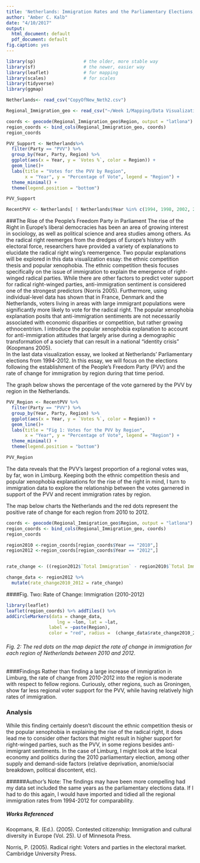 ```yaml
---
title: 'Netherlands: Immigration Rates and the Parliamentary Elections, 2010-2012'
author: "Amber C. Kalb"
date: "4/10/2017"
output:
  html_document: default
  pdf_document: default 
fig.caption: yes
---
```


```r
library(sp)                  # the older, more stable way
library(sf)                  # the newer, easier way
library(leaflet)             # for mapping
library(scales)              # for scales
library(tidyverse)
library(ggmap)

Netherlands<- read_csv("CopyOfNew_Neth2.csv")

Regional_Immigration_geo <- read_csv("~/Week 1/Mapping/Data Visualization Two/Regional_Immigration - Data (3).csv")

coords <- geocode(Regional_Immigration_geo$Region, output = "latlona")
region_coords <- bind_cols(Regional_Immigration_geo, coords) 
region_coords 

```


```r
PVV_Support <- Netherlands%>%
  filter(Party == "PVV") %>%
  group_by(Year, Party, Region) %>%
  ggplot(aes(x = Year, y = `Votes %`, color = Region)) +
  geom_line()+
  labs(title = "Votes for the PVV by Region",
       x = "Year", y = "Percentage of Vote", legend = "Region") +
  theme_minimal() +
  theme(legend.position = "bottom") 

PVV_Support

RecentPVV <- Netherlands[ ! Netherlands$Year %in% c(1994, 1998, 2002, 2003), ]

```

###The Rise of the People's Freedom Party in Parliament
The rise of the Right in Europe's liberal democracies has been an area of growing interest in sociology, as well as political science and area studies among others. As the radical right reemerges from the dredges of Europe's history with electoral force, researchers have provided a variety of explanations to elucidate the radical right wing's reemergence. Two popular explanations will be explored in this data visualization essay: the ethnic competition thesis and popular xenophobia. The ethnic competition thesis focuses specifically on the issue of immigration to explain the emergence of right-winged radical parties. While there are other factors to predict voter support for radical right-winged parties, anti-immigration sentiment is considered one of the strongest predictors (Norris 2005). Furthermore, using individual-level data has shown that in France, Denmark and the Netherlands, voters living in areas with large immigrant populations were significantly more likely to vote for the radical right. The popular xenophobia explanation posits that anti-immigration sentiments are not necessarily associated with economic disparities or competition, but rather growing ethnocentrism. I introduce the popular xenophobia explanation to account for anti-immigration attitudes that largely arise during a demographic transformation of a society that can result in a national "identity crisis" (Koopmans 2005).     
In the last data visualization essay, we looked at Netherlands' Parliamentary elections from 1994-2012. In this essay, we will focus on the elections following the establishment of the People's Freedom Party (PVV) and the rate of change for immigration by region during that time period. 

The graph below shows the percentage of the vote garnered by the PVV by region in the Netherlands.   

```r
PVV_Region <- RecentPVV %>% 
  filter(Party == "PVV") %>%
  group_by(Year, Party, Region) %>%
  ggplot(aes(x = Year, y = `Votes %`, color = Region)) +
  geom_line()+
  labs(title = "Fig 1: Votes for the PVV by Region",
       x = "Year", y = "Percentage of Vote", legend = "Region") +
  theme_minimal() +
  theme(legend.position = "bottom")  

PVV_Region
```


The data reveals that the PVV's largest proportion of a regional votes was, by far, won in Limburg. Keeping both the ethnic competition thesis and popular xenophobia explanations for the rise of the right in mind, I turn to immigration data to explore the relationship between the votes garnered in support of the PVV and recent immigration rates by region. 

The map below charts the Netherlands and the red dots represent the positive rate of change for each region from 2010 to 2012.    

```r

coords <- geocode(Regional_Immigration_geo$Region, output = "latlona")
region_coords <- bind_cols(Regional_Immigration_geo, coords) 
region_coords

region2010 <-region_coords[region_coords$Year == "2010",] 
region2012 <-region_coords[region_coords$Year == "2012",]


rate_change <- ((region2012$`Total Immigration` - region2010$`Total Immigration`) / (region2010$`Total Immigration`)) * 100

change_data <- region2012 %>%
  mutate(rate_change2010_2012 = rate_change)

```

####Fig. Two: Rate of Change: Immigration (2010-2012)
```r
library(leaflet)
leaflet(region_coords) %>% addTiles() %>% 
addCircleMarkers(data = change_data,
                   lng = ~lon, lat = ~lat,
                label = ~paste(Region),
                color = "red", radius =  (change_data$rate_change2010_2012)*5, fill = T)
```
###### Fig. 2: The red dots on the map depict the rate of change in immigration for each region of Netherlands between 2010 and 2012.

####Findings
Rather than finding a large increase of immigration in Limburg, the rate of change from 2010-2012 into the region is moderate with respect to fellow regions. Curiously, other regions, such as Groningen, show far less regional voter support for the PVV, while having relatively high rates of immigration. 

### Analysis
While this finding certainly doesn't discount the ethnic competition thesis or the popular xenophobia in explaining the rise of the radical right, it does lead me to consider other factors that might result in higher support for right-winged parties, such as the PVV,  in some regions besides anti-immigrant sentiments. In the case of Limburg, I might look at the local economy and politics during the 2010 parliamentary election, among other supply and demand-side factors (relative deprivation, anomie/social breakdown, political discontent, etc). 

######Author's Note:
The findings may have been more compelling had my data set included the same years as the parliamentary elections data. If I had to do this again, I would have imported and tidied all the regional immigration rates from 1994-2012 for comparability. 

##### Works Referenced

Koopmans, R. (Ed.). (2005). Contested citizenship: Immigration and cultural diversity in Europe (Vol. 25). U of Minnesota Press.

Norris, P. (2005). Radical right: Voters and parties in the electoral market. Cambridge University Press.

